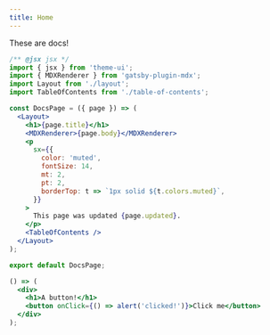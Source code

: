 ```yaml
---
title: Home
---
```


These are docs!

```jsx
/** @jsx jsx */
import { jsx } from 'theme-ui';
import { MDXRenderer } from 'gatsby-plugin-mdx';
import Layout from './layout';
import TableOfContents from './table-of-contents';

const DocsPage = ({ page }) => (
  <Layout>
    <h1>{page.title}</h1>
    <MDXRenderer>{page.body}</MDXRenderer>
    <p
      sx={{
        color: 'muted',
        fontSize: 14,
        mt: 2,
        pt: 2,
        borderTop: t => `1px solid ${t.colors.muted}`,
      }}
    >
      This page was updated {page.updated}.
    </p>
    <TableOfContents />
  </Layout>
);

export default DocsPage;
```

```jsx react-live
() => (
  <div>
    <h1>A button!</h1>
    <button onClick={() => alert('clicked!')}>Click me</button>
  </div>
);
```
